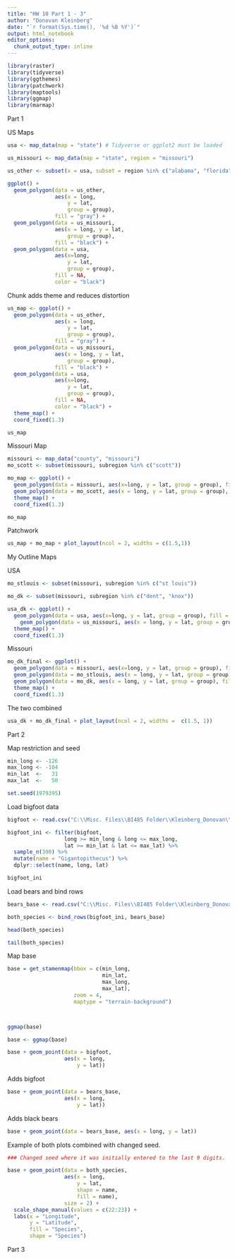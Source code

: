 ```yaml
---
title: "HW 10 Part 1 - 3"
author: "Donovan Kleinberg"
date: "`r format(Sys.time(), '%d %B %Y')`"
output: html_notebook
editor_options: 
  chunk_output_type: inline
---
```


```r
library(raster)
library(tidyverse)
library(ggthemes)
library(patchwork)
library(maptools)
library(ggmap)
library(marmap)
```

Part 1

US Maps

```r
usa <- map_data(map = "state") # Tidyverse or ggplot2 must be loaded

us_missouri <- map_data(map = "state", region = "missouri")

us_other <- subset(x = usa, subset = region %in% c("alabama", "florida",  "mississippi", "north carolina"))

```

```r
ggplot() + 
  geom_polygon(data = us_other, 
               aes(x = long, 
                   y = lat, 
                   group = group), 
               fill = "gray") +
  geom_polygon(data = us_missouri, 
               aes(x = long, y = lat, 
                   group = group), 
               fill = "black") +
  geom_polygon(data = usa, 
               aes(x=long, 
                   y = lat, 
                   group = group), 
               fill = NA, 
               color = "black")
```

Chunk adds theme and reduces distortion

```r
us_map <- ggplot() + 
  geom_polygon(data = us_other, 
               aes(x = long, 
                   y = lat, 
                   group = group), 
               fill = "gray") +
  geom_polygon(data = us_missouri, 
               aes(x = long, y = lat, 
                   group = group), 
               fill = "black") +
  geom_polygon(data = usa, 
               aes(x=long, 
                   y = lat, 
                   group = group), 
               fill = NA, 
               color = "black") +
  theme_map() +
  coord_fixed(1.3)

us_map
```

Missouri Map

```r
missouri <- map_data("county", "missouri")
mo_scott <- subset(missouri, subregion %in% c("scott"))

mo_map <- ggplot() + 
  geom_polygon(data = missouri, aes(x=long, y = lat, group = group), fill = NA, color = "black") + 
  geom_polygon(data = mo_scott, aes(x = long, y = lat, group = group), fill = "black") +
  theme_map() +
  coord_fixed(1.3)

mo_map
```

Patchwork

```r
us_map + mo_map + plot_layout(ncol = 2, widths = c(1.5,1))
```

My Outline Maps

USA

```r
mo_stlouis <- subset(missouri, subregion %in% c("st louis"))

mo_dk <- subset(missouri, subregion %in% c("dent", "knox"))

usa_dk <- ggplot() +
  geom_polygon(data = usa, aes(x=long, y = lat, group = group), fill = NA, color = "black") +
    geom_polygon(data = us_missouri, aes(x = long, y = lat, group = group)) +
  theme_map() +
  coord_fixed(1.3)


```

Missouri

```r
mo_dk_final <- ggplot() + 
  geom_polygon(data = missouri, aes(x=long, y = lat, group = group), fill = NA, color = "black") + 
  geom_polygon(data = mo_stlouis, aes(x = long, y = lat, group = group), color = "black") +
  geom_polygon(data = mo_dk, aes(x = long, y = lat, group = group), fill = "gray") +
  theme_map() +
  coord_fixed(1.3)
```

The two combined

```r
usa_dk + mo_dk_final + plot_layout(ncol = 2, widths =  c(1.5, 1))
```

Part 2

Map restriction and seed

```r
min_long <- -126
max_long <- -104
min_lat  <-   31
max_lat  <-   50

set.seed(1979395)
```

Load bigfoot data

```r
bigfoot <- read.csv("C:\\Misc. Files\\BI485 Folder\\Kleinberg_Donovan\\data\\bigfoot.csv")

```

```r
bigfoot_ini <- filter(bigfoot,
                  long >= min_long & long <= max_long,
                  lat >= min_lat & lat <= max_lat) %>% 
  sample_n(300) %>% 
  mutate(name = "Gigantopithecus") %>% 
  dplyr::select(name, long, lat)

bigfoot_ini
```

Load bears and bind rows

```r
bears_base <- read.csv("C:\\Misc. Files\\BI485 Folder\\Kleinberg_Donovan\\data\\bears.csv")

both_species <- bind_rows(bigfoot_ini, bears_base)

head(both_species)

tail(both_species)
```

Map base

```r
base = get_stamenmap(bbox = c(min_long, 
                              min_lat, 
                              max_long, 
                              max_lat),
                     zoom = 4, 
                     maptype = "terrain-background")



ggmap(base)

base <- ggmap(base)

base + geom_point(data = bigfoot,
                  aes(x = long,
                      y = lat))
```

Adds bigfoot

```r
base + geom_point(data = bears_base,
                  aes(x = long,
                      y = lat))
```

Adds black bears

```r
base + geom_point(data = bears_base, aes(x = long, y = lat))
```

Example of both plots combined with changed seed.

```r
### Changed seed where it was initially entered to the last 9 digits.

base + geom_point(data = both_species,
                  aes(x = long,
                      y = lat,
                      shape = name,
                      fill = name),
                  size = 2) +
  scale_shape_manual(values = c(22:23)) +
  labs(x = "Longitude",
       y = "Latitude",
       fill = "Species",
       shape = "Species")
```

Part 3








